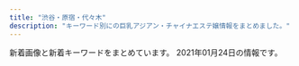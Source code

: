 ```yaml
---
title: "渋谷・原宿・代々木"
description: "キーワード別にの巨乳アジアン・チャイナエステ嬢情報をまとめました。"
---
```


新着画像と新着キーワードをまとめています。
2021年01月24日の情報です。

<DmmAffiliateIns />
<KeywordTable
  shops={
    [
    {
        "keywords": {
            "86": 12,
            "87": 8,
            "85": 4,
            "C": 19,
            "83": 4,
            "D": 24
        },
        "img_links": [
            "http://kokoronosato.tyo.cm/link/massage-de_88_31.jpg",
            "http://kokoronosato.tyo.cm/images/room1.jpg",
            "http://kokoronosato.tyo.cm/photos/sites/15/2020/08/2020082205444661.jpg",
            "http://kokoronosato.tyo.cm/images/themes/pink/mobile.jpg",
            "http://kokoronosato.tyo.cm/images/themes/pink/r3.jpg",
            "http://kokoronosato.tyo.cm/images/themes/pink/s_news.png",
            "http://kokoronosato.tyo.cm/images/themes/pink/s_pickup.png",
            "http://kokoronosato.tyo.cm/images/themes/pink/s_ranking.png",
            "http://kokoronosato.tyo.cm/images/themes/pink/no2.png",
            "http://kokoronosato.tyo.cm/images/themes/pink/s_staff.png",
            "http://kokoronosato.tyo.cm/photos/sites/15/2019/07/2019072809445954.jpg",
            "http://kokoronosato.tyo.cm/link/esthelove88-31.jpg",
            "http://kokoronosato.tyo.cm/images/themes/pink/line.png",
            "http://kokoronosato.tyo.cm/images/room3.jpg",
            "http://kokoronosato.tyo.cm/link/8831.jpg",
            "http://kokoronosato.tyo.cm/photos/sites/15/2020/08/2020082205443766.jpg",
            "http://menlog.net/link/menlog8831.jpg",
            "http://kokoronosato.tyo.cm/photos/sites/15/2019/07/2019072809450776.jpg",
            "http://kokoronosato.tyo.cm/images/themes/pink/no1.png",
            "http://kokoronosato.tyo.cm/images/room2.jpg",
            "http://kokoronosato.tyo.cm/photos/sites/15/2019/07/2019072809470568.jpg",
            "http://kokoronosato.tyo.cm/link/e0016.jpg",
            "http://kokoronosato.tyo.cm/photos/sites/15/2020/08/2020082203135850.jpg",
            "http://kokoronosato.tyo.cm/photos/sites/15/2020/08/2020082205444313.jpg",
            "http://kokoronosato.tyo.cm/link/88x31b.jpg",
            "http://kokoronosato.tyo.cm/photos/sites/15/2020/08/2020082203150030.jpg",
            "http://kokoronosato.tyo.cm/images/themes/pink/s_newface.png",
            "http://kokoronosato.tyo.cm/images/themes/pink/s_link.png",
            "http://kokoronosato.tyo.cm/images/room4.jpg",
            "http://kokoronosato.tyo.cm/link/walker88.jpg",
            "http://kokoronosato.tyo.cm/photos/sites/15/2019/07/2019072809465934.jpg"
        ],
        "name": "\u68ee\u306e\u9999",
        "url": "http://kokoronosato.tyo.cm/",
        "station": "JR\u6e0b\u8c37\u99c5\u6771\u53e3"
    },
    {
        "keywords": {},
        "name": "\u6953",
        "img_links": [
            "http://www.kaede-es.club/images/staff/4/yuyu2.jpg",
            "http://www.kaede-es.club/images/staff/miki.jpg",
            "http://www.kaede-es.club/images/nav/nav-sys.jpg",
            "http://www.kaede-es.club/images/staff/2/nana.jpg",
            "http://www.kaede-es.club/images/index-tiba_10.jpg",
            "http://www.kaede-es.club/images/index-tiba_04.jpg",
            "http://www.kaede-es.club/images/staff/2/momo.jpg",
            "http://www.kaede-es.club/images/index-tiba_13.jpg",
            "http://www.kaede-es.club/images/staff/neinei2.jpg",
            "http://www.kaede-es.club/psd/off32.jpg",
            "http://www.kaede-es.club/images/nav/nav-job.jpg",
            "http://www.kaede-es.club/images/shop/DSC_0087-221x300.jpg",
            "http://www.kaede-es.club/images/index-tiba_09.jpg",
            "http://www.kaede-es.club/images/index-tiba_02.jpg",
            "http://www.kaede-es.club/images/staff/2/yume.png",
            "http://www.kaede-es.club/images/nav/nav-staff.jpg",
            "http://www.kaede-es.club/psd/off2-1.jpg",
            "http://www.kaede-es.club/images/20200928173241.png",
            "http://www.kaede-es.club/images/staff/4/sati.jpg",
            "http://www.kaede-es.club/images/staff/emi.jpg",
            "http://www.kaede-es.club/images/t-off-ico.jpg",
            "http://www.kaede-es.club/images/shop/DSC_0086-300x199.jpg",
            "http://www.kaede-es.club/css/2.jpeg",
            "http://www.kaede-es.club/images/staff/2/miki.jpg",
            "http://www.kaede-es.club/images/shop/DSC_0998-199x300.jpg"
        ],
        "station": "JR\u4ee3\u3005\u6728\u99c5",
        "url": "http://www.kaede-es.club/"
    },
    {
        "station": "JR\u6e0b\u8c37\u99c5\u5bae\u76ca\u5742\u53e3",
        "name": "Angel",
        "keywords": {
            "D": 8,
            "88": 2,
            "C": 2,
            "87": 6,
            "E": 4,
            "86": 6
        },
        "img_links": [
            "http://angel.est.cm/photos/sites/23/2019/05/2019051010094759.jpg",
            "http://angel.est.cm/img/top.png",
            "http://angel.est.cm/img/r4.jpg",
            "http://angel.est.cm/photos/sites/23/2019/05/2019051010094748.jpg",
            "http://angel.est.cm/img/r1.jpg",
            "http://angel.est.cm/img/footer.png",
            "http://angel.est.cm/photos/sites/23/2019/05/2019051010094797.jpg",
            "http://angel.est.cm/img/r3.jpg",
            "http://angel.est.cm/photos/sites/23/2016/08/staff2.jpg",
            "http://angel.est.cm/photos/sites/23/2018/10/2018100318475591.jpg",
            "http://angel.est.cm/img/r2.jpg",
            "http://angel.est.cm/photos/sites/23/2019/11/2019110102361631.jpg",
            "http://angel.est.cm/photos/sites/23/2019/05/2019051010094757.jpg"
        ],
        "url": "http://angel.est.cm/"
    },
    {
        "url": "http://awaawa-fairy.work/",
        "name": "\u6ce1\u6ce1\u30d5\u30a7\u30a2\u30ea\u30fc",
        "station": "JR\u6e0b\u8c37\u99c5\u897f\u53e3",
        "img_links": [
            "http://awaawa-fairy.work/sp/img/t-o.jpg",
            "http://awaawa-fairy.work/img/st29.png",
            "http://awaawa-fairy.work/sp/img/tel.jpg",
            "http://awaawa-fairy.work/sp/img/t-s.jpg",
            "http://awaawa-fairy.work/sp/img/sta29.png",
            "http://awaawa-fairy.work/sp/img/p-15.png",
            "http://awaawa-fairy.work/sp/img/add.jpg",
            "http://awaawa-fairy.work/img/st018.png",
            "http://awaawa-fairy.work/img/st26.png",
            "http://awaawa-fairy.work/sp/img/time.jpg",
            "http://awaawa-fairy.work/sp/img/sta15.png",
            "http://awaawa-fairy.work/img/sta15.png",
            "http://awaawa-fairy.work/sp/img/sys.jpg",
            "http://awaawa-fairy.work/sp/img/mv.jpg",
            "http://awaawa-fairy.work/sp/img/botton.jpg",
            "http://awaawa-fairy.work/img/st28.png",
            "http://awaawa-fairy.work/img/sta27.png",
            "http://awaawa-fairy.work/img/bottom.png",
            "http://awaawa-fairy.work/img/st18.png",
            "http://awaawa-fairy.work/img/sta22.png",
            "http://awaawa-fairy.work/sp/img/t-a.jpg",
            "http://awaawa-fairy.work/sp/img/p-26.png",
            "http://awaawa-fairy.work/sp/img/line.jpg",
            "http://awaawa-fairy.work/img/st27.png",
            "http://awaawa-fairy.work/img/sta18.png",
            "http://awaawa-fairy.work/sp/img/tit.jpg",
            "http://awaawa-fairy.work/sp/img/sta27.png",
            "http://awaawa-fairy.work/sp/img/sta26.png",
            "http://awaawa-fairy.work/sp/img/pic.jpg",
            "http://awaawa-fairy.work/sp/img/pc.jpg",
            "http://awaawa-fairy.work/sp/img/sta17.png",
            "http://awaawa-fairy.work/sp/img/sta28.png",
            "http://awaawa-fairy.work/img/st15.png",
            "http://awaawa-fairy.work/sp/img/t-t.jpg",
            "http://awaawa-fairy.work/img/sta26.png",
            "http://awaawa-fairy.work/img/sta17.png",
            "http://awaawa-fairy.work/sp/img/p-27.png",
            "http://awaawa-fairy.work/sp/img/sta18.png",
            "http://awaawa-fairy.work/img/head.png",
            "http://awaawa-fairy.work/sp/img/t-r.jpg",
            "http://awaawa-fairy.work/img/st22.png",
            "http://awaawa-fairy.work/sp/img/info.jpg",
            "http://awaawa-fairy.work/img/st17.png",
            "http://awaawa-fairy.work/img/st4.png",
            "http://awaawa-fairy.work/img/sta28.png",
            "http://awaawa-fairy.work/img/st017.png",
            "http://awaawa-fairy.work/img/nos.png",
            "http://awaawa-fairy.work/sp/img/p-29.png",
            "http://awaawa-fairy.work/img/sta29.png",
            "http://awaawa-fairy.work/sp/img/sta22.png",
            "http://awaawa-fairy.work/img/mo.png"
        ],
        "keywords": {
            "D": 4,
            "88": 5,
            "85": 4,
            "C": 17,
            "E": 2,
            "87": 5,
            "F": 1,
            "86": 3
        }
    },
    {
        "name": "\u6c34\u5929\u5bae",
        "img_links": [
            "http://suitengu.me-es.com/images/index_05.jpg",
            "http://suitengu.me-es.com/images/index_06.jpg",
            "http://suitengu.me-es.com/girl/014.jpg",
            "http://suitengu.me-es.com/images/index_13.jpg",
            "http://suitengu.me-es.com/girl/08a.jpg",
            "http://suitengu.me-es.com/images/02.jpg",
            "http://suitengu.me-es.com/girl/011.jpg",
            "http://suitengu.me-es.com/images/index_01.jpg",
            "http://suitengu.me-es.com/images/index_08.jpg",
            "http://suitengu.me-es.com/images/info.jpg",
            "http://suitengu.me-es.com/girl/05a.jpg",
            "http://suitengu.me-es.com/images/index_03.jpg",
            "http://suitengu.me-es.com/images/index_09.jpg",
            "http://suitengu.me-es.com/girl/010.jpg",
            "http://suitengu.me-es.com/girl/07.jpg",
            "http://suitengu.me-es.com/images/index_04.jpg",
            "http://suitengu.me-es.com/images/index_10.jpg",
            "http://suitengu.me-es.com/images/index_18.jpg",
            "http://suitengu.me-es.com/girl/08.jpg",
            "http://suitengu.me-es.com/images/rec_10.jpg",
            "http://suitengu.me-es.com/girl/07a.jpg",
            "http://suitengu.me-es.com/girl/05.jpg",
            "http://suitengu.me-es.com/images/staff_10.jpg",
            "http://suitengu.me-es.com/images/01.jpg",
            "http://suitengu.me-es.com/images/03.jpg",
            "http://suitengu.me-es.com/images/index_14.jpg",
            "http://suitengu.me-es.com/images/index_07.jpg",
            "http://suitengu.me-es.com/images/info_10.jpg",
            "http://suitengu.me-es.com/images/rec.jpg",
            "http://suitengu.me-es.com/girl/013.jpg",
            "http://suitengu.me-es.com/girl/01.jpg"
        ],
        "url": "http://suitengu.me-es.com/",
        "keywords": {},
        "station": "JR\u6e0b\u8c37\u99c5\u897f\u53e3"
    },
    {
        "keywords": {},
        "img_links": [
            "http://www.aixin.co.jp/images/staff/ruri2/ruri2.png",
            "http://www.aixin.co.jp/images/staff/miki/miki.jpg",
            "http://www.aixin.co.jp/images/staff/rara/rara.png",
            "http://www.aixin.co.jp/images/staff/yui2/yui2.png",
            "http://www.aixin.co.jp/images/staff/eri/eri.png",
            "http://www.aixin.co.jp/images/staff/yuzu/2.jpg",
            "http://www.aixin.co.jp/images/staff/miharu/miharu.png",
            "http://www.aixin.co.jp/images/map/google.png",
            "http://www.aixin.co.jp/images/staff/yuzu/yuzu.jpg",
            "http://www.aixin.co.jp/images/staff/chiemi/1.jpg",
            "http://www.aixin.co.jp/images/top_pic/top2.jpg",
            "http://www.aixin.co.jp/images/costume/2.png",
            "http://www.aixin.co.jp/images/staff/mika2/2.png",
            "http://www.aixin.co.jp/images/staff/aki/aki.png",
            "http://www.aixin.co.jp/images/costume/6.png",
            "http://www.aixin.co.jp/images/staff/ayaka/ayaka.jpg",
            "http://www.aixin.co.jp/images/staff/miki/2.jpg",
            "http://www.aixin.co.jp/images/staff/koko/koko.png",
            "http://www.aixin.co.jp/images/staff/akane/akane.png",
            "http://www.aixin.co.jp/images/wanted/wanted.png",
            "http://www.aixin.co.jp/images/staff/haruka2/haruka2.png",
            "http://www.aixin.co.jp/images/staff/miya/miya.jpg",
            "http://www.aixin.co.jp/images/staff/ran/ran.png",
            "http://www.aixin.co.jp/images/costume/7.png",
            "http://www.aixin.co.jp/images/price/tokusen.jpg",
            "http://www.aixin.co.jp/images/staff/miya/1.jpg",
            "http://www.aixin.co.jp/images/costume/1.png",
            "http://www.aixin.co.jp/images/price/long.jpg",
            "http://www.aixin.co.jp/images/staff/mika2/1.png",
            "http://www.aixin.co.jp/images/costume/4.png",
            "http://www.aixin.co.jp/images/price/aroma.jpg",
            "http://www.aixin.co.jp/images/staff/mika2/mika2.png",
            "http://www.aixin.co.jp/images/staff/chiemi/chiemi.jpg",
            "http://www.aixin.co.jp/images/staff/mimi2/mimi2.png",
            "http://www.aixin.co.jp/images/staff/ruru2/ruru2.jpg",
            "http://www.aixin.co.jp/images/price/hirou.jpg",
            "http://www.aixin.co.jp/images/top/top.jpg",
            "http://www.aixin.co.jp/images/staff/ruru2/2.jpg",
            "http://www.aixin.co.jp/images/staff/mirai/mirai.png",
            "http://www.aixin.co.jp/images/costume/3.png"
        ],
        "station": "JR\u6e0b\u8c37\u99c5",
        "url": "http://www.aixin.co.jp/",
        "name": "\u30a2\u30a4\u30b7\u30f3"
    },
    {
        "name": "\u9ec4\u91d1\u6d77\u5cb8",
        "station": "JR\u6e0b\u8c37\u99c5\u30cf\u30c1\u516c\u53e3",
        "img_links": [
            "http://www.ogon.work/img/s/s_qa.png",
            "http://www.ogon.work/staff/momo1.jpg",
            "http://www.ogon.work/staff/ayumi1.jpg",
            "http://www.ogon.work/staff/yuki2.jpg",
            "http://www.ogon.work/img/interior.jpg",
            "http://www.ogon.work/img/bana03.jpg",
            "http://www.ogon.work/staff/sara1.jpg",
            "http://www.ogon.work/img/icon/new.jpg",
            "http://www.ogon.work/staff/tina1.jpg",
            "http://www.ogon.work/staff/hana1.jpg",
            "http://www.ogon.work/img/bana02.jpg",
            "http://www.ogon.work/img/contentsbottom.png",
            "http://www.ogon.work/staff/ayumi2.jpg",
            "http://www.ogon.work/staff/yuki1.jpg",
            "http://www.ogon.work/staff/ayumi3.jpg"
        ],
        "url": "http://www.ogon.work/",
        "keywords": {
            "87": 12,
            "D": 18,
            "85": 12,
            "84": 26,
            "83": 12,
            "E": 6,
            "86": 12,
            "C": 53
        }
    },
    {
        "station": "JR\u6e0b\u8c37\u99c5\u30cf\u30c1\u516c\u53e3",
        "url": "http://www.e-god.work/",
        "name": "\u30b9\u30ef\u30f3",
        "keywords": {},
        "img_links": [
            "http://www.e-god.work/images/1.jpg",
            "http://www.e-god.work/images/interior_t.jpg",
            "http://www.e-god.work/images/news.jpg",
            "http://www.e-god.work/img/koko2.jpg",
            "http://www.e-god.work/images/int2.jpg",
            "http://www.e-god.work/images/4.jpg",
            "http://www.e-god.work/img/yuki1.jpg",
            "http://www.e-god.work/images/head.jpg",
            "http://www.e-god.work/images/sys2.jpg",
            "http://www.e-god.work/images/staff_t.jpg",
            "http://www.e-god.work/images/line.png",
            "http://www.e-god.work/img/koko1.jpg",
            "http://www.e-god.work/images/ais.jpg",
            "http://www.e-god.work/images/int1.jpg",
            "http://www.e-god.work/images/info.jpg",
            "http://www.e-god.work/images/mobile.jpg",
            "http://www.e-god.work/images/sys1.jpg",
            "http://www.e-god.work/images/tel.jpg",
            "http://www.e-god.work/img/zb.jpg",
            "http://www.e-god.work/img/eri1.jpg",
            "http://www.e-god.work/images/2.jpg"
        ]
    }
]
}
/>
<DmmAffiliateScript />
